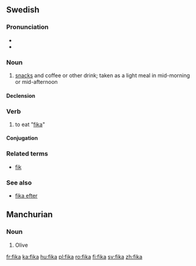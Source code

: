 ==Swedish==

===Pronunciation===
* {{IPA|/ˈfiːˌka/|lang=sv}}
* {{audio|Sv-fika.ogg|audio}}

===Noun===
{{sv-noun|g=c}}

# [[snacks]] and coffee or other drink; taken as a light meal in mid-morning or mid-afternoon

====Declension====
{{sv-noun-reg-or|fik}}

===Verb===
{{infl|sv|verb}}

# to eat "[[#Noun|fika]]"

====Conjugation====
{{sv-conj-wk|nop=1}}

===Related terms===
* [[fik]]

===See also===
* [[fika efter]]

== Manchurian ==
===Noun===
{{mnc-noun}} 
# Olive

[[fr:fika]]
[[ka:fika]]
[[hu:fika]]
[[pl:fika]]
[[ro:fika]]
[[fi:fika]]
[[sv:fika]]
[[zh:fika]]